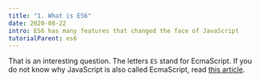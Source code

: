 ```yaml
---
title: "1. What is ES6"
date: 2020-08-22
intro: ES6 has many features that changed the face of JavaScript
tutorialParent: es6
---
```


That is an interesting question. The letters `ES` stand for EcmaScript. If you do not know why JavaScript is also called EcmaScript, read [this article](https://example.com).
